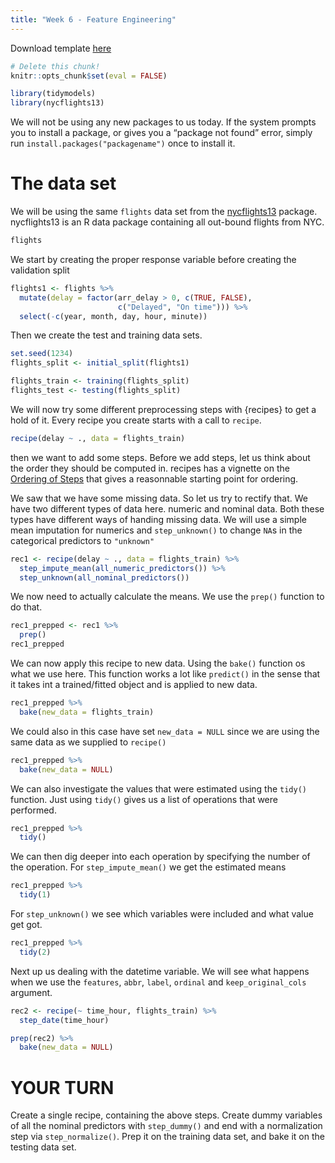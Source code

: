 ```yaml
---
title: "Week 6 - Feature Engineering"
---
```


Download template [here](templates/labs-06.Rmd)

```r
# Delete this chunk!
knitr::opts_chunk$set(eval = FALSE)
```

```r
library(tidymodels)
library(nycflights13)
```

We will not be using any new packages to us today. If the system prompts you to install a package, or gives you a "package not found" error, simply run `install.packages("packagename")` once to install it.

# The data set

We will be using the same `flights` data set from the [nycflights13](https://github.com/tidyverse/nycflights13) package. nycflights13 is an R data package containing all out-bound flights from NYC.

```r
flights
```

We start by creating the proper response variable before creating the validation split

```r
flights1 <- flights %>%
  mutate(delay = factor(arr_delay > 0, c(TRUE, FALSE),
                        c("Delayed", "On time"))) %>%
  select(-c(year, month, day, hour, minute))
```

Then we create the test and training data sets.

```r
set.seed(1234)
flights_split <- initial_split(flights1)

flights_train <- training(flights_split)
flights_test <- testing(flights_split)
```

We will now try some different preprocessing steps with {recipes} to get a hold of it. Every recipe you create starts with a call to `recipe`.

```r
recipe(delay ~ ., data = flights_train)
```

then we want to add some steps. Before we add steps, let us think about the order they should be computed in. recipes has a vignette on the [Ordering of Steps](https://recipes.tidymodels.org/articles/Ordering.html) that gives a reasonnable starting point for ordering.

We saw that we have some missing data. So let us try to rectify that. We have two different types of data here. numeric and nominal data. Both these types have different ways of handing missing data. We will use a simple mean imputation for numerics and `step_unknown()` to change `NA`s in the categorical predictors to `"unknown"`

```r
rec1 <- recipe(delay ~ ., data = flights_train) %>%
  step_impute_mean(all_numeric_predictors()) %>%
  step_unknown(all_nominal_predictors())
```

We now need to actually calculate the means. We use the `prep()` function to do that.

```r
rec1_prepped <- rec1 %>%
  prep()
rec1_prepped
```

We can now apply this recipe to new data. Using the `bake()` function os what we use here. This function works a lot like `predict()` in the sense that it takes int a trained/fitted object and is applied to new data.

```r
rec1_prepped %>%
  bake(new_data = flights_train)
```

We could also in this case have set `new_data = NULL` since we are using the same data as we supplied to `recipe()`

```r
rec1_prepped %>%
  bake(new_data = NULL)
```

We can also investigate the values that were estimated using the `tidy()` function. Just using `tidy()` gives us a list of operations that were performed.

```r
rec1_prepped %>%
  tidy()
```

We can then dig deeper into each  operation by specifying the number of the operation. For `step_impute_mean()` we get the estimated means

```r
rec1_prepped %>%
  tidy(1)
```

For `step_unknown()` we see which variables were included and what value get got.

```r
rec1_prepped %>%
  tidy(2)
```

Next up us dealing with the datetime variable. We will see what happens when we use the `features`, `abbr`, `label`, `ordinal` and `keep_original_cols`  argument.

```r
rec2 <- recipe(~ time_hour, flights_train) %>%
  step_date(time_hour)

prep(rec2) %>%
  bake(new_data = NULL)
```

# YOUR TURN

Create a single recipe, containing the above steps. Create dummy variables of all the nominal predictors with `step_dummy()` and end with a normalization step via `step_normalize()`. Prep it on the training data set, and bake it on the testing data set.
